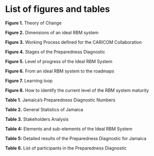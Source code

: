 # List of figures and tables {-}

**Figure 1.** Theory of Change

**Figure 2.** Dimensions of an ideal RBM system

**Figure 3.** Working Process defined for the CARICOM Collaboration

**Figure 4.** Stages of the Preparedness Diagnostic

**Figure 5.** Level of progress of the Ideal RBM System

**Figure 6.** From an ideal RBM system to the roadmaps

**Figure 7.** Learning loop

**Figure 8.** How to identify the current level of the RBM system maturity

**Table 1.** Jamaica’s Preparedness Diagnostic Numbers

**Table 2.** General Statistics of Jamaica

**Table 3.** Stakeholders Analysis

**Table 4:** Elements and sub-elements of the Ideal RBM System

**Table 5:** Detailed results of the Preparedness Diagnostic for Jamaica

**Table 6.** List of participants in the Preparedness Diagnostic

